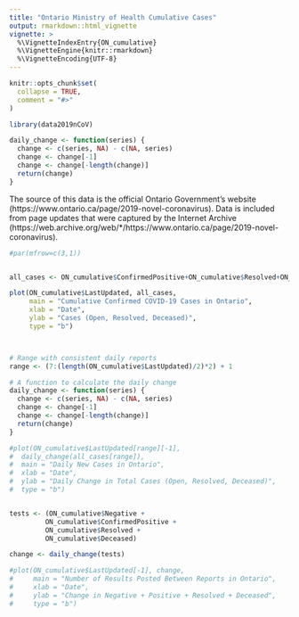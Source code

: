 ```yaml
---
title: "Ontario Ministry of Health Cumulative Cases"
output: rmarkdown::html_vignette
vignette: >
  %\VignetteIndexEntry{ON_cumulative}
  %\VignetteEngine{knitr::rmarkdown}
  %\VignetteEncoding{UTF-8}
---
```


```r
knitr::opts_chunk$set(
  collapse = TRUE,
  comment = "#>"
)
```

```r
library(data2019nCoV)

daily_change <- function(series) {
  change <- c(series, NA) - c(NA, series)
  change <- change[-1]
  change <- change[-length(change)]
  return(change)
}
```

The source of this data is the official Ontario Government's website (https://www.ontario.ca/page/2019-novel-coronavirus). Data is included from page updates that were captured by the Internet Archive (https://web.archive.org/web/*/https://www.ontario.ca/page/2019-novel-coronavirus).

```r

#par(mfrow=c(3,1))


all_cases <- ON_cumulative$ConfirmedPositive+ON_cumulative$Resolved+ON_cumulative$Deceased

plot(ON_cumulative$LastUpdated, all_cases,
     main = "Cumulative Confirmed COVID-19 Cases in Ontario",
     xlab = "Date",
     ylab = "Cases (Open, Resolved, Deceased)",
     type = "b")



# Range with consistent daily reports
range <- (7:(length(ON_cumulative$LastUpdated)/2)*2) + 1

# A function to calculate the daily change
daily_change <- function(series) {
  change <- c(series, NA) - c(NA, series)
  change <- change[-1]
  change <- change[-length(change)]
  return(change)
}

#plot(ON_cumulative$LastUpdated[range][-1],
#  daily_change(all_cases[range]),
#  main = "Daily New Cases in Ontario",
#  xlab = "Date",
#  ylab = "Daily Change in Total Cases (Open, Resolved, Deceased)",
#  type = "b")


tests <- (ON_cumulative$Negative + 
         ON_cumulative$ConfirmedPositive + 
         ON_cumulative$Resolved +
         ON_cumulative$Deceased)

change <- daily_change(tests)

#plot(ON_cumulative$LastUpdated[-1], change,
#     main = "Number of Results Posted Between Reports in Ontario",
#     xlab = "Date",
#     ylab = "Change in Negative + Positive + Resolved + Deceased",
#     type = "b")



```
